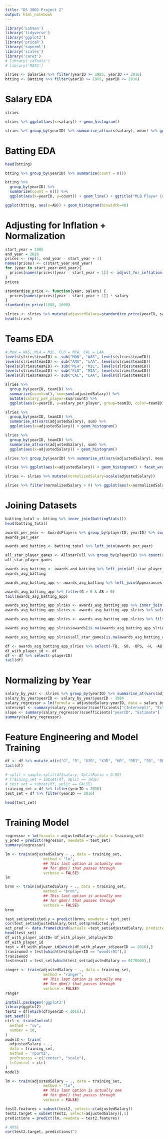 ---
title: "DS 3002 Project 2"
output: html_notebook
---

```{r include=FALSE}
library('Lahman')
library('tidyverse')
library('ggplot2')
library('priceR')
library('superml')
library('scales')
library('caret')
# library('caTools')
# library('MASS')
```

```{r}
slries <- Salaries %>% filter(yearID >= 1985, yearID <= 2016)
btting <- Batting %>% filter(yearID >= 1985, yearID <= 2016)
```

# Salary EDA

```{r}
slries
```

```{r}
slries %>% ggplot(aes(x=salary)) + geom_histogram()
```

```{r}
slries %>% group_by(yearID) %>% summarise_at(vars(salary), mean) %>% ggplot(aes(x=yearID, y=salary)) + geom_line() + ggtitle("Average Salary of Baseball Players from 1985 to 2016") + xlab("Year") + ylab("Average Annual Salary") + scale_y_continuous(labels=scales::dollar_format())
```

# Batting EDA

```{r}
head(btting)
```

```{r}
btting %>% group_by(yearID) %>% summarize(count = n()) 
```

```{r}
btting %>% 
  group_by(yearID) %>% 
  summarize(count = n()) %>% 
  ggplot(aes(x=yearID, y=count)) + geom_line() + ggtitle("MLB Player Counts from 1985 to 2016") + xlab("Year") + ylab("Number of Players")
```
  
```{r}
ggplot(btting, aes(x=AB)) + geom_histogram(binwidth=40)
```

# Adjusting for Inflation + Normalization

```{r}
start_year = 1985
end_year = 2016
prices <- rep(1, end_year - start_year + 1)
names(prices) <- c(start_year:end_year)
for (year in start_year:end_year){
  prices[names(prices)[year - start_year + 1]] <- adjust_for_inflation(1, from_date = year, "US", to_date = end_year)
}
prices
```


```{r}
standardize_price <- function(year, salary) {
  prices[names(prices)[year - start_year + 1]] * salary
}
standardize_price(1988, 1000)
```

```{r}
slries <- slries %>% mutate(adjustedSalary=standardize_price(yearID, salary))
head(slries)
```

# Teams EDA

```{r}
# MON = WAS, ML4 = MIL, FLO = MIA, CAL = LAA
levels(slries$teamID) <- sub("MON", "WAS", levels(slries$teamID))
levels(slries$teamID) <- sub("ANA", "LAA", levels(slries$teamID))
levels(slries$teamID) <- sub("ML4", "MIL", levels(slries$teamID))
levels(slries$teamID) <- sub("FLO", "MIA", levels(slries$teamID))
levels(slries$teamID) <- sub("CAL", "LAA", levels(slries$teamID))
```

```{r}
slries %>% 
  group_by(yearID, teamID) %>% 
  summarize(count=n(), sum=sum(adjustedSalary)) %>% 
  mutate(salary_per_player=sum/count) %>% 
  ggplot(aes(x=yearID, y=salary_per_player, group=teamID, color=teamID)) + geom_line() + ggtitle("Average Salary per Player per Team from 1985 to 2016") + xlab("Year") + ylab("Average Annual Salary") + scale_y_continuous(labels=scales::dollar_format())
```


```{r}
slries %>% 
  group_by(yearID, teamID) %>%
  summarise_at(vars(adjustedSalary), sum) %>% 
  ggplot(aes(x=adjustedSalary)) + geom_histogram()
```

```{r}
slries %>% 
  group_by(yearID, teamID) %>% 
  summarise_at(vars(adjustedSalary), sum) %>% 
  ggplot(aes(x=adjustedSalary)) + geom_histogram()
```

```{r}
slries %>% group_by(yearID) %>% summarise_at(vars(adjustedSalary), mean) %>% ggplot(aes(x=yearID, y=adjustedSalary)) + geom_line() + ggtitle("Average Adjusted Salary of Baseball Players from 1985 to 2016") + xlab("Year") + ylab("Average Annual Adjusted Salary") + scale_y_continuous(labels=scales::dollar_format())
```

```{r}
slries %>% ggplot(aes(x=adjustedSalary)) + geom_histogram() + facet_wrap(~teamID)
```

```{r}
slries <- slries %>% mutate(normalizedSalary=scale(adjustedSalary))
```

```{r}
slries %>% filter(normalizedSalary > 0) %>% ggplot(aes(x=normalizedSalary)) + geom_histogram() + facet_wrap(~teamID)
```

# Joining Datasets
```{r}
batting_total <- btting %>% inner_join(battingStats())
head(batting_total)
```

```{r}
awards_per_year <- AwardsPlayers %>% group_by(playerID, yearID) %>% count(name="awards")
awards_per_year
```

```{r}
awards_and_batting <- batting_total %>% left_join(awards_per_year)
```
```{r}
all_star_player_games <- AllstarFull %>% group_by(playerID) %>% count(name="all_star_games")
all_star_player_games
```

```{r}
awards_asg_batting <- awards_and_batting %>% left_join(all_star_player_games)
awards_asg_batting
```

```{r}
awards_asg_batting_app <- awards_asg_batting %>% left_join(Appearances)
```

```{r}
awards_asg_batting_app %>% filter(G > 0 & AB > 0)
tail(awards_asg_batting_app)
```

```{r}
awards_asg_batting_app_slries <- awards_asg_batting_app %>% inner_join(slries)
awards_asg_batting_app_slries <- awards_asg_batting_app_slries %>% select(-IBB, -HBP, -GIDP, -CS, -stint, -PA, -SF, -SH, -salary, -normalizedSalary, -teamID, -lgID)
```

```{r}
awards_asg_batting_app_slries <- awards_asg_batting_app_slries %>% filter_at(vars(BA, OBP, OPS, SlugPct), all_vars(!is.na(.)))
```

```{r}
awards_asg_batting_app_slries$awards[is.na(awards_asg_batting_app_slries$awards)] <- 0
```

```{r}
awards_asg_batting_app_slries$all_star_games[is.na(awards_asg_batting_app_slries$all_star_games)] <- 0
```

```{r}
df <- awards_asg_batting_app_slries %>% select(-TB, -SO, -OPS, -H, -AB, -BABIP)
df_with_player_id <- df
df <- df %>% select(-playerID)
tail(df)
```

# Normalizing by Year
```{r}
salary_by_year <- slries %>% group_by(yearID) %>% summarise_at(vars(adjustedSalary), mean)
salary_by_year$yearID <- salary_by_year$yearID - 1984
salary_regressor = lm(formula = adjustedSalary~yearID, data = salary_by_year)
intercept <- summary(salary_regressor)$coefficients["(Intercept)", "Estimate"]
slope <- summary(salary_regressor)$coefficients["yearID", "Estimate"]
summary(salary_regressor)
```

# Feature Engineering and Model Training

```{r}
df <- df %>% mutate_at(c("G", "R", "X2B", "X3B", "HR", "RBI", "SB", "BB", "BA", "GS"), scale)
tail(df)
```

```{r}
# split = sample.split(df$salary, SplitRatio = 0.80)
# training_set = subset(df, split == TRUE)
# test_set = subset(df, split == FALSE)
training_set = df %>% filter(yearID < 2016)
test_set = df %>% filter(yearID == 2016)
```

```{r}
head(test_set)
```


# Training Model
```{r eval=FALSE, include=FALSE}
regressor = lm(formula = adjustedSalary~.,data = training_set)
y_pred = predict(regressor, newdata = test_set)
summary(regressor)
```

```{r}
lm <- train(adjustedSalary ~ ., data = training_set, 
                 method = "lm",
                 ## This last option is actually one
                 ## for gbm() that passes through
                 verbose = FALSE)
lm
```

```{r}
brnn <- train(adjustedSalary ~ ., data = training_set, 
                 method = "brnn",
                 ## This last option is actually one
                 ## for gbm() that passes through
                 verbose = FALSE)
brnn
```
```{r}
test_set$predicted.y = predict(brnn, newdata = test_set)
cor(test_set$adjustedSalary,test_set$predicted.y)
act_pred <- data.frame(cbind(actuals =test_set$adjustedSalary, predicteds= test_set$predicted.y ))
head(test_set)
df_with_player_id$ID= df_with_player_id$playerID
df_with_player_id
test = df_with_player_id[which(df_with_player_id$yearID == 2016),]
traviswood = test[which(test$playerID == "woodtr01"),]
traviswood
testresult = test_set[which(test_set$adjustedSalary == 6170000),]

```
```{r}
ranger <- train(adjustedSalary ~ ., data = training_set, 
                 method = "ranger",
                 ## This last option is actually one
                 ## for gbm() that passes through
                 verbose = FALSE)
ranger
```
```{r}
install.packages('ggplot2')
library(ggplot2)
test2 = df[which(df$yearID < 2016),]
set.seed(1)
ctrl <- trainControl(
  method = "cv",
  number = 10,
)
model3 <- train(
  adjustedSalary ~ .,
  data = training_set,
  method = 'rpart2',
  preProcess = c("center", "scale"),
  trControl = ctrl
)
model3

```
```{r}
lm <- train(adjustedSalary ~ ., data = training_set, 
                 method = "lm",
                 ## This last option is actually one
                 ## for gbm() that passes through
                 verbose = FALSE)

test2.features = subset(test2, select=-c(adjustedSalary))
test2.target = subset(test2, select=adjustedSalary)[,1]
predictions = predict(lm, newdata = test2.features)

# RMSE
cor(test2.target, predictions)^2

```

